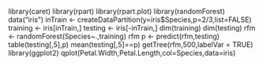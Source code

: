 library(caret)
library(rpart)
library(rpart.plot)
library(randomForest)
data("iris")
inTrain <- createDataPartition(y=iris$Species,p=2/3,list=FALSE)
training <- iris[inTrain,]
testing <- iris[-inTrain,]
dim(training)
dim(testing)
rfm <- randomForest(Species~.,training)
rfm
p <- predict(rfm,testing)
table(testing[,5],p)
mean(testing[,5]==p)
getTree(rfm,500,labelVar = TRUE)
library(ggplot2)
qplot(Petal.Width,Petal.Length,col=Species,data=iris)
